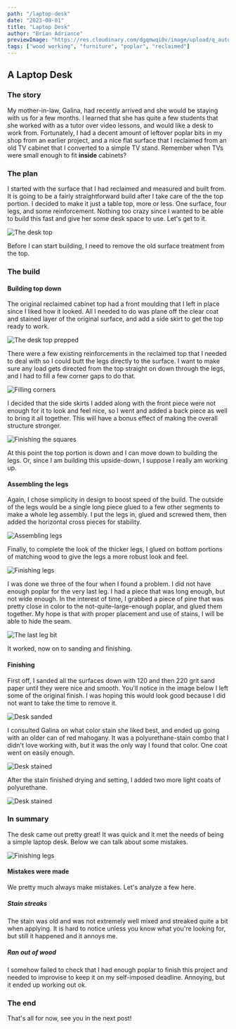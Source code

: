 ```yaml
---
path: "/laptop-desk"
date: "2023-08-01"
title: "Laptop Desk"
author: "Brian Adriance"
previewImage: "https://res.cloudinary.com/dgqmwqi0v/image/upload/q_auto,f_auto,w_800/blog-posts/laptop-desk/IMG_0081_qgsyve"
tags: ["wood working", "furniture", "poplar", "reclaimed"]
---
```


## A Laptop Desk

### The story

My mother-in-law, Galina, had recently arrived and she would be staying with us for a few months. I learned that she has quite a few students that she worked with as a tutor over video lessons, and would like a desk to work from. Fortunately, I had a decent amount of leftover poplar bits in my shop from an earlier project, and a nice flat surface that I reclaimed from an old TV cabinet that I converted to a simple TV stand. Remember when TVs were small enough to fit **inside** cabinets?

### The plan

I started with the surface that I had reclaimed and measured and built from. It is going to be a fairly straightforward build after I take care of the the top portion. I decided to make it just a table top, more or less. One surface, four legs, and some reinforcement. Nothing too crazy since I wanted to be able to build this fast and give her some desk space to use. Let's get to it.

![The desk top](https://res.cloudinary.com/dgqmwqi0v/image/upload/q_auto,f_auto,w_2048/blog-posts/laptop-desk/IMG_0068_hirash)

Before I can start building, I need to remove the old surface treatment from the top.

### The build

#### Building top down

The original reclaimed cabinet top had a front moulding that I left in place since I liked how it looked. All I needed to do was plane off the clear coat and stained layer of the original surface, and add a side skirt to get the top ready to work.

![The desk top prepped](https://res.cloudinary.com/dgqmwqi0v/image/upload/q_auto,f_auto,w_2048/blog-posts/laptop-desk/IMG_0070_dlbpst)

There were a few existing reinforcements in the reclaimed top that I needed to deal with so I could butt the legs directly to the surface. I want to make sure any load gets directed from the top straight on down through the legs, and I had to fill a few corner gaps to do that.

![Filling corners](https://res.cloudinary.com/dgqmwqi0v/image/upload/q_auto,f_auto,w_1024/blog-posts/laptop-desk/IMG_0070_dlbpst)

I decided that the side skirts I added along with the front piece were not enough for it to look and feel nice, so I went and added a back piece as well to bring it all together. This will have a bonus effect of making the overall structure stronger.

![Finishing the squares](https://res.cloudinary.com/dgqmwqi0v/image/upload/q_auto,f_auto,w_1024/blog-posts/laptop-desk/IMG_0073_ycwmco)

At this point the top portion is down and I can move down to building the legs. Or, since I am building this upside-down, I suppose I really am working up.

#### Assembling the legs

Again, I chose simplicity in design to boost speed of the build. The outside of the legs would be a single long piece glued to a few other segments to make a whole leg assembly. I put the legs in, glued and screwed them, then added the horizontal cross pieces for stability.

![Assembling legs](https://res.cloudinary.com/dgqmwqi0v/image/upload/q_auto,f_auto,w_1024/blog-posts/laptop-desk/IMG_0081_qgsyve)

Finally, to complete the look of the thicker legs, I glued on bottom portions of matching wood to give the legs a more robust look and feel.

![Finishing legs](https://res.cloudinary.com/dgqmwqi0v/image/upload/q_auto,f_auto,w_1024/blog-posts/laptop-desk/IMG_0083_wolfee)

I was done we three of the four when I found a problem. I did not have enough poplar for the very last leg. I had a piece that was long enough, but not wide enough. In the interest of time, I grabbed a piece of pine that was pretty close in color to the not-quite-large-enough poplar, and glued them together. My hope is that with proper placement and use of stains, I will be able to hide the seam.

![The last leg bit](https://res.cloudinary.com/dgqmwqi0v/image/upload/q_auto,f_auto,w_2048/blog-posts/laptop-desk/IMG_0082_vl0de0)

It worked, now on to sanding and finishing.

#### Finishing

First off, I sanded all the surfaces down with 120 and then 220 grit sand paper until they were nice and smooth. You'll notice in the image below I left some of the original finish. I was hoping this would look good because I did not want to take the time to remove it.

![Desk sanded](https://res.cloudinary.com/dgqmwqi0v/image/upload/q_auto,f_auto,w_2048/blog-posts/laptop-desk/IMG_0085_kshw2q)

I consulted Galina on what color stain she liked best, and ended up going with an older can of red mahogany. It was a polyurethane-stain combo that I didn't love working with, but it was the only way I found that color. One coat went on easily enough.

![Desk stained](https://res.cloudinary.com/dgqmwqi0v/image/upload/q_auto,f_auto,w_2048/blog-posts/laptop-desk/IMG_0086_mq6qio)

After the stain finished drying and setting, I added two more light coats of polyurethane.

![Desk stained](https://res.cloudinary.com/dgqmwqi0v/image/upload/q_auto,f_auto,w_2048/blog-posts/laptop-desk/IMG_0112_ty5uaj)

### In summary

The desk came out pretty great! It was quick and it met the needs of being a simple laptop desk. Below we can talk about some mistakes.

![Finishing legs](https://res.cloudinary.com/dgqmwqi0v/image/upload/q_auto,f_auto,w_1024/blog-posts/laptop-desk/IMG_0123_qorii6)

#### Mistakes were made

We pretty much always make mistakes. Let's analyze a few here.

##### Stain streaks

The stain was old and was not extremely well mixed and streaked quite a bit when applying. It is hard to notice unless you know what you're looking for, but still it happened and it annoys me.

##### Ran out of wood

I somehow failed to check that I had enough poplar to finish this project and needed to improvise to keep it on my self-imposed deadline. Annoying, but it ended up working out ok.

### The end

That's all for now, see you in the next post!
